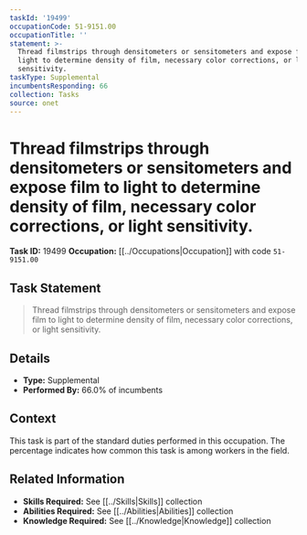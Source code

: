 ```yaml
---
taskId: '19499'
occupationCode: 51-9151.00
occupationTitle: ''
statement: >-
  Thread filmstrips through densitometers or sensitometers and expose film to
  light to determine density of film, necessary color corrections, or light
  sensitivity.
taskType: Supplemental
incumbentsResponding: 66
collection: Tasks
source: onet
---
```

# Thread filmstrips through densitometers or sensitometers and expose film to light to determine density of film, necessary color corrections, or light sensitivity.

**Task ID:** 19499
**Occupation:** [[../Occupations|Occupation]] with code `51-9151.00`

## Task Statement

> Thread filmstrips through densitometers or sensitometers and expose film to light to determine density of film, necessary color corrections, or light sensitivity.

## Details

- **Type:** Supplemental
- **Performed By:** 66.0% of incumbents

## Context

This task is part of the standard duties performed in this occupation. The percentage indicates how common this task is among workers in the field.

## Related Information

- **Skills Required:** See [[../Skills|Skills]] collection
- **Abilities Required:** See [[../Abilities|Abilities]] collection
- **Knowledge Required:** See [[../Knowledge|Knowledge]] collection
